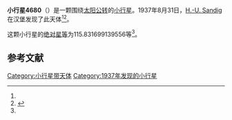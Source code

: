 {{Infobox planet
| bgcolour = #FFFFC0
| name = 4680 Lohrmann
| symbol = 
| image = 
| caption = 
| discovery = yes
| discovery_ref = 
| discoverer = [[H.-U._Sandig|H.-U. Sandig]]
| discovery_site = [[汉堡|汉堡]] 
| discovered = 1937年8月31日
| designations = yes
| mp_name = 
| named_after = 
| alt_names = 1937 QC/ 1937 TV / 1976 YM6 / 1983 VX1
| mp_category = [[主带小行星|主带小行星]]
| orbit_ref = <ref name="a">[http://ssd.jpl.nasa.gov/sbdb.cgi?sstr=4680 4680 Lohrmann] {{Wayback|url=http://ssd.jpl.nasa.gov/sbdb.cgi?sstr=4680 |date=20201124010213 }}，小行星數據庫瀏覽器（JPL Small-Body Database Browser）－[[美国国家航空航天局|美国国家航空航天局]]喷气推进实验室</ref>
| epoch = 2456400.5 (2013年4月18日更新)
| aphelion = {{convert|2.703273029744173|AU|km|3|abbr=on|lk=out}}
| perihelion = {{convert|1.915681227098896|AU|km|3|abbr=on}}
| semimajor = {{convert|2.309477128421535|AU|km|3|abbr=on}}
| eccentricity = 0.170513012
| period = 1281.94362 [[日|日]]<br />3.51[[儒略年|儒略年]]
| avg_speed = 
| inclination = 4.624340227491801
| asc_node = 302.5052489865085
| mean_anomaly = 
| arg_peri = 115.831699139556
| satellites = 
| physical_characteristics = yes
| dimensions = 
| mass = 
| density = 
| surface_grav = 
| escape_velocity = 
| sidereal_day = 
| axial_tilt = 
| pole_ecliptic_lat = 
| pole_ecliptic_lon = 
| albedo = 
| temperatures= 
| temp_name1 = 
| mean_temp_1 = 
| max_temp_1 = 
| temp_name2 = 
| max_temp_2 = 
| spectral_type = 
| abs_magnitude = 115.831699139556
}}

'''小行星4680'''（{{lang-en|4680 Lohrmann}}）是一颗围绕[[太阳|太阳]][[公转|公转]]的[[小行星|小行星]]。1937年8月31日，[[H.-U._Sandig|H.-U. Sandig]]在汉堡发现了此天体<ref name="a" /><ref>{{cite news|title=小行星列表|url=http://cfa-www.harvard.edu/iau/lists/NumberedMPs.txt|accessdate=2013-07-08|newspaper=哈佛大学|archive-date=2008-05-17|archive-url=https://web.archive.org/web/20080517010638/http://cfa-www.harvard.edu/iau/lists/NumberedMPs.txt|dead-url=no}}</ref>。

这颗小行星的[[绝对星等|绝对星等]]为115.831699139556等<ref name="a" />。

==参考文献==
{{reflist}}
{{Minor Planet Number|[[小行星4679|小行星4679]]|[[小行星4681|小行星4681]]}}

{{小天体}}

[[Category:小行星带天体|Category:小行星带天体]]
[[Category:1937年发现的小行星|Category:1937年发现的小行星]]

{{asteroid-stub}}